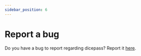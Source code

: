 ```yaml
---
sidebar_position: 6
---
```


# Report a bug

Do you have a bug to report regarding dicepass? Report it <a href="/report">here</a>.